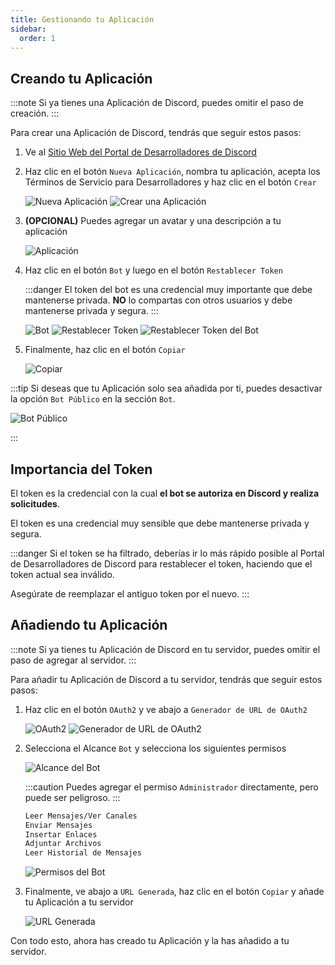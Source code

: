 ```yaml
---
title: Gestionando tu Aplicación
sidebar:
  order: 1
---
```



## Creando tu Aplicación

:::note
Si ya tienes una Aplicación de Discord, puedes omitir el paso de creación.
:::

Para crear una Aplicación de Discord, tendrás que seguir estos pasos:

<Steps>

1. Ve al <a href="https://discord.com/developers/applications" target="_blank">Sitio Web del Portal de Desarrolladores de Discord</a>

2. Haz clic en el botón `Nueva Aplicación`, nombra tu aplicación, acepta los Términos de Servicio para Desarrolladores y haz clic en el botón `Crear`

   ![Nueva Aplicación](../../../../assets/images/en/managing-your-application/NewApplicationButton.webp)
   ![Crear una Aplicación](../../../../assets/images/en/managing-your-application/CreateAnApplication.webp)

3. **(OPCIONAL)** Puedes agregar un avatar y una descripción a tu aplicación

   ![Aplicación](../../../../assets/images/en/managing-your-application/Application.webp)

4. Haz clic en el botón `Bot` y luego en el botón `Restablecer Token`

   :::danger
   El token del bot es una credencial muy importante que debe mantenerse privada. **NO** lo compartas con otros usuarios y debe mantenerse privada y segura.
   :::

   ![Bot](../../../../assets/images/en/managing-your-application/BotButton.webp)
   ![Restablecer Token](../../../../assets/images/en/managing-your-application/ResetTokenButton.webp)
   ![Restablecer Token del Bot](../../../../assets/images/en/managing-your-application/ResetBotToken.webp)

5. Finalmente, haz clic en el botón `Copiar`

   ![Copiar](../../../../assets/images/en/managing-your-application/CopyButton.webp)

</Steps>

:::tip
Si deseas que tu Aplicación solo sea añadida por ti, puedes desactivar la opción `Bot Público` en la sección `Bot`.

![Bot Público](../../../../assets/images/en/managing-your-application/PublicBotOption.webp)

:::

## Importancia del Token

El token es la credencial con la cual **el bot se autoriza en Discord y realiza solicitudes**.

El token es una credencial muy sensible que debe mantenerse privada y segura.

:::danger
Si el token se ha filtrado, deberías ir lo más rápido posible al Portal de Desarrolladores de Discord para restablecer el token, haciendo que el token actual sea inválido.

Asegúrate de reemplazar el antiguo token por el nuevo.
:::

## Añadiendo tu Aplicación

:::note
Si ya tienes tu Aplicación de Discord en tu servidor, puedes omitir el paso de agregar al servidor.
:::

Para añadir tu Aplicación de Discord a tu servidor, tendrás que seguir estos pasos:

<Steps>

1. Haz clic en el botón `OAuth2` y ve abajo a `Generador de URL de OAuth2`

   ![OAuth2](../../../../assets/images/en/managing-your-application/OAuth2Button.webp)
   ![Generador de URL de OAuth2](../../../../assets/images/en/managing-your-application/OAuth2URLGenerator.webp)

2. Selecciona el Alcance `Bot` y selecciona los siguientes permisos

   ![Alcance del Bot](../../../../assets/images/en/managing-your-application/BotScopeButton.webp)

   :::caution
   Puedes agregar el permiso `Administrador` directamente, pero puede ser peligroso.
   :::

   ```txt title="Permisos seguros para tu bot" frame="terminal"
   Leer Mensajes/Ver Canales
   Enviar Mensajes
   Insertar Enlaces
   Adjuntar Archivos
   Leer Historial de Mensajes
   ```

   ![Permisos del Bot](../../../../assets/images/en/managing-your-application/BotPermissions.webp)

3. Finalmente, ve abajo a `URL Generada`, haz clic en el botón `Copiar` y añade tu Aplicación a tu servidor

   ![URL Generada](../../../../assets/images/en/managing-your-application/GeneratedURL.webp)

</Steps>

Con todo esto, ahora has creado tu Aplicación y la has añadido a tu servidor.

